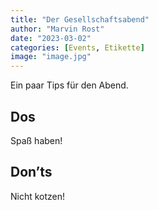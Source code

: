```yaml
---
title: "Der Gesellschaftsabend"
author: "Marvin Rost"
date: "2023-03-02"
categories: [Events, Etikette]
image: "image.jpg"
---
```


Ein paar Tips für den Abend.

::: {.callout-tip appearance="minimal"}
## Dos

Spaß haben!
:::

::: callout-important
## Don'ts

Nicht kotzen!
:::


